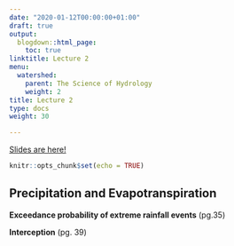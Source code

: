 ```yaml
---
date: "2020-01-12T00:00:00+01:00"
draft: true
output:
  blogdown::html_page:
    toc: true
linktitle: Lecture 2
menu:
  watershed:
    parent: The Science of Hydrology
    weight: 2
title: Lecture 2
type: docs
weight: 30

---
```


[Slides are here!](https://amurraygeo.com/slides/watershed/lecture_2.html)


```r
knitr::opts_chunk$set(echo = TRUE)
```

## Precipitation and Evapotranspiration

**Exceedance probability of extreme rainfall events** (pg.35)

**Interception** (pg. 39)

